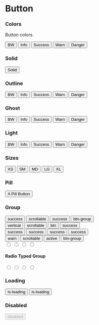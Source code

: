 
# Button

### Colors

Button colors.

<CodeDemo>
  <div className="flex flex-wrap gap-2">
    <button className="btn solid bw">BW</button>
    <button className="btn solid info">Info</button>
    <button className="btn solid success">Success</button>
    <button className="btn solid warn">Warn</button>
    <button className="btn solid danger">Danger</button>
  </div>
</CodeDemo>

### Solid

<CodeDemo>
  <button className="btn solid success">Solid</button>
</CodeDemo>

### Outline

<CodeDemo>
  <div className="flex flex-wrap gap-2">
    <button className="btn outline bw">BW</button>
    <button className="btn outline info">Info</button>
    <button className="btn outline success">Success</button>
    <button className="btn outline warn">Warn</button>
    <button className="btn outline danger">Danger</button>
  </div>
</CodeDemo>

### Ghost

<CodeDemo>
  <div className="flex flex-wrap gap-2">
    <button className="btn ghost bw">BW</button>
    <button className="btn ghost info">Info</button>
    <button className="btn ghost success">Success</button>
    <button className="btn ghost warn">Warn</button>
    <button className="btn ghost danger">Danger</button>
  </div>
</CodeDemo>

### Light

<CodeDemo>
  <div className="flex flex-wrap gap-2">
    <button className="btn light bw">BW</button>
    <button className="btn light info">Info</button>
    <button className="btn light success">Success</button>
    <button className="btn light warn">Warn</button>
    <button className="btn light danger">Danger</button>
  </div>
</CodeDemo>

### Sizes

<CodeDemo>
  <div className="flex gap-2 flex-wrap">
    <button className="btn solid success xs">XS</button>
    <button className="btn solid success sm">SM</button>
    <button className="btn solid success md">MD</button>
    <button className="btn solid success lg">LG</button>
    <button className="btn solid success xl">XL</button>
  </div>
</CodeDemo>

### Pill

<CodeDemo>
  <button className="btn solid success pill">A Pill Button</button>
</CodeDemo>

### Group

<CodeDemo>
  <div className="grid gap-4">
    <div className="btn-group scrollable success">
      <button className="btn solid">success</button>
      <button className="btn solid">scrollable</button>
      <button className="btn solid">success</button>
      <button className="btn solid">btn-group</button>
    </div>
    <div className="btn-group scrollable vertical success">
      <button className="btn solid">vertical</button>
      <button className="btn solid">scrollable</button>
      <button className="btn solid">btn</button>
      <button className="btn solid">success</button>
    </div>
    <div className="btn-group scrollable pill success">
      <button className="btn solid">success</button>
      <button className="btn solid">success</button>
      <button className="btn solid">success</button>
      <button className="btn solid">success</button>
    </div>
    <div className="btn-group scrollable warn">
      <button className="btn solid">warn</button>
      <button className="btn solid">scrollable</button>
      <button className="btn solid active">active</button>
      <button className="btn solid">btn-group</button>
    </div>
    <div className="btn-group scrollable danger">
      <input className="btn solid" data-content="1" name="options" type="radio" />
      <input className="btn solid" data-content="2" name="options" type="radio" />
      <input className="btn solid" data-content="3" name="options" type="radio" />
      <input className="btn solid" data-content="4" name="options" type="radio" />
    </div>
  </div>
</CodeDemo>

#### Radio Typed Group

<CodeDemo>
  <div className="btn-group scrollable danger">
    <input className="btn solid" data-content="1" name="options" type="radio" />
    <input className="btn solid" data-content="2" name="options" type="radio" />
    <input className="btn solid" data-content="3" name="options" type="radio" />
    <input className="btn solid" data-content="4" name="options" type="radio" />
  </div>
</CodeDemo>

### Loading

<CodeDemo>
  <div className="flex gap-2 flex-wrap">
    <button className="btn solid success is-loading">is-loading</button>
    <button className="btn outline success is-loading">is-loading</button>
  </div>
</CodeDemo>

### Disabled

<CodeDemo>
  <button className="btn solid success" disabled>
    disabled
  </button>
</CodeDemo>
